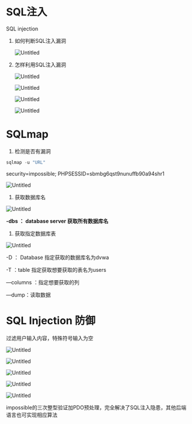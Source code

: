 # SQL注入

SQL injection

1. 如何判断SQL注入漏洞
    
    ![Untitled](Untitled%2043.png)
    
2. 怎样利用SQL注入漏洞
    
    ![Untitled](Untitled%2044.png)
    
    ![Untitled](Untitled%2045.png)
    
    ![Untitled](Untitled%2046.png)
    
    ![Untitled](Untitled%2047.png)
    

# SQLmap

1. 检测是否有漏洞

```jsx
sqlmap -u "URL" 
```

security=impossible; PHPSESSID=sbmbg6qst9nunuffb90a94shr1

![Untitled](Untitled%2048.png)

1. 获取数据库名

![Untitled](Untitled%2049.png)

**-dbs ： database server  获取所有数据库名**

1. 获取指定数据库表

![Untitled](Untitled%2050.png)

-D ： Database  指定获取的数据库名为dvwa

-T ：table 指定获取想要获取的表名为users

—columns ：指定想要获取的列

—dump：读取数据

# SQL Injection 防御

过滤用户输入内容，特殊符号输入为空

![Untitled](Untitled%2051.png)

![Untitled](Untitled%2052.png)

![Untitled](Untitled%2053.png)

![Untitled](Untitled%2054.png)

![Untitled](Untitled%2055.png)

impossible的三次整型验证加PDO预处理，完全解决了SQL注入隐患，其他后端语言也可实现相应算法